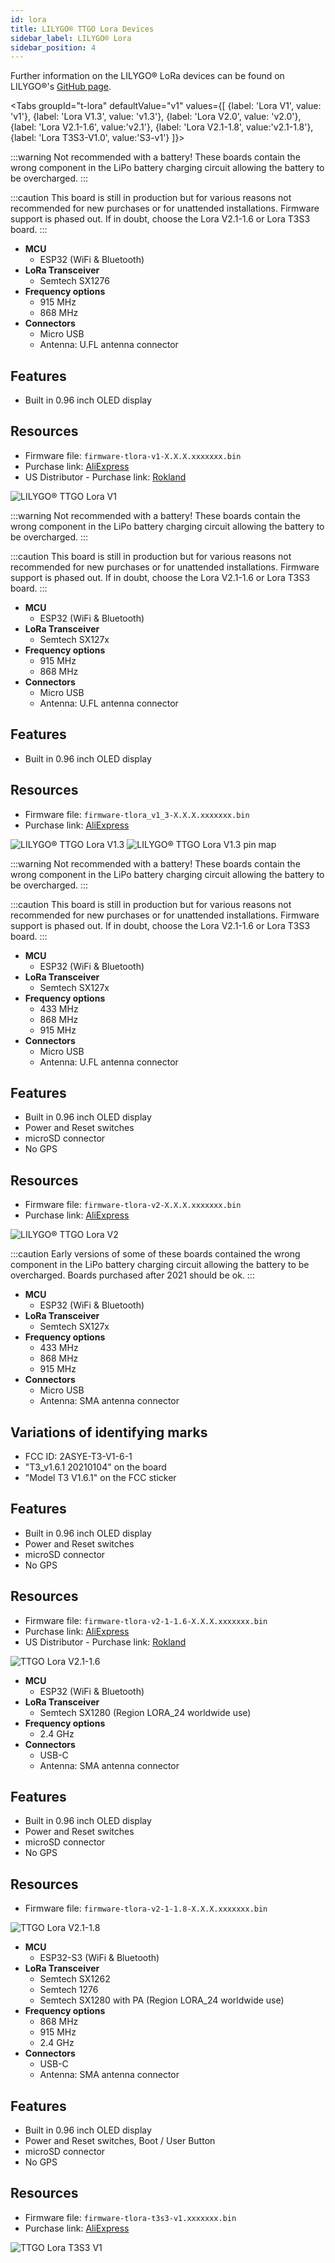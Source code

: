 ```yaml
---
id: lora
title: LILYGO® TTGO Lora Devices
sidebar_label: LILYGO® Lora
sidebar_position: 4
---
```



Further information on the LILYGO® LoRa devices can be found on LILYGO®'s [GitHub page](https://github.com/Xinyuan-LilyGO/LilyGo-LoRa-Series).

<Tabs
groupId="t-lora"
defaultValue="v1"
values={[
{label: 'Lora V1', value: 'v1'},
{label: 'Lora V1.3', value: 'v1.3'},
{label: 'Lora V2.0', value: 'v2.0'},
{label: 'Lora V2.1-1.6', value:'v2.1'},
{label: 'Lora V2.1-1.8', value:'v2.1-1.8'},
{label: 'Lora T3S3-V1.0', value:'S3-v1'}
]}>
<TabItem value="v1">

:::warning
Not recommended with a battery! These boards contain the wrong component in the LiPo battery charging circuit allowing the battery to be overcharged.
:::

:::caution
This board is still in production but for various reasons not recommended for new purchases or for unattended installations. Firmware support is phased out. If in doubt, choose the Lora V2.1-1.6 or Lora T3S3 board.
:::

- **MCU**
  - ESP32 (WiFi & Bluetooth)
- **LoRa Transceiver**
  - Semtech SX1276
- **Frequency options**
  - 915 MHz
  - 868 MHz
- **Connectors**
  - Micro USB
  - Antenna: U.FL antenna connector

## Features

- Built in 0.96 inch OLED display

## Resources

- Firmware file: `firmware-tlora-v1-X.X.X.xxxxxxx.bin`
- Purchase link: [AliExpress](https://www.aliexpress.com/item/32996759721.html)
- US Distributor - Purchase link: [Rokland](https://store.rokland.com/products/lilygo-ttgo-lora32-v1-0-wireless-module-esp32-lora-915mhz-oled-0-96-inch-display-wifi-bluetooth-esp-32-antenna-ch9102-q184?ref=8Bb2mUO5i-jKwt)

![LILYGO® TTGO Lora V1](/img/hardware/lora-v1.png)

</TabItem>
<TabItem value="v1.3">

:::warning
Not recommended with a battery! These boards contain the wrong component in the LiPo battery charging circuit allowing the battery to be overcharged.
:::

:::caution
This board is still in production but for various reasons not recommended for new purchases or for unattended installations. Firmware support is phased out. If in doubt, choose the Lora V2.1-1.6 or Lora T3S3 board.
:::

- **MCU**
  - ESP32 (WiFi & Bluetooth)
- **LoRa Transceiver**
  - Semtech SX127x
- **Frequency options**
  - 915 MHz
  - 868 MHz
- **Connectors**
  - Micro USB
  - Antenna: U.FL antenna connector

## Features

- Built in 0.96 inch OLED display

## Resources

- Firmware file: `firmware-tlora_v1_3-X.X.X.xxxxxxx.bin`
- Purchase link: [AliExpress](https://www.aliexpress.com/item/4000628100802.html)

![LILYGO® TTGO Lora V1.3](/img/hardware/lora-v1.3.png)
![LILYGO® TTGO Lora V1.3 pin map](/img/hardware/lora-v1.3_pinmap.webp)

</TabItem>
<TabItem value="v2.0">

:::warning
Not recommended with a battery! These boards contain the wrong component in the LiPo battery charging circuit allowing the battery to be overcharged.
:::

:::caution
This board is still in production but for various reasons not recommended for new purchases or for unattended installations. Firmware support is phased out. If in doubt, choose the Lora V2.1-1.6 or Lora T3S3 board.
:::

- **MCU**
  - ESP32 (WiFi & Bluetooth)
- **LoRa Transceiver**
  - Semtech SX127x
- **Frequency options**
  - 433 MHz
  - 868 MHz
  - 915 MHz
- **Connectors**
  - Micro USB
  - Antenna: U.FL antenna connector

## Features

- Built in 0.96 inch OLED display
- Power and Reset switches
- microSD connector
- No GPS

## Resources

- Firmware file: `firmware-tlora-v2-X.X.X.xxxxxxx.bin`
- Purchase link: [AliExpress](https://www.aliexpress.com/item/32846302183.html)

![LILYGO® TTGO Lora V2](/img/hardware/lora-v2.0.png)

</TabItem>
<TabItem value="v2.1">

:::caution
Early versions of some of these boards contained the wrong component in the LiPo battery charging circuit allowing the battery to be overcharged. Boards purchased after 2021 should be ok.
:::

- **MCU**
  - ESP32 (WiFi & Bluetooth)
- **LoRa Transceiver**
  - Semtech SX127x
- **Frequency options**
  - 433 MHz
  - 868 MHz
  - 915 MHz
- **Connectors**
  - Micro USB
  - Antenna: SMA antenna connector

## Variations of identifying marks

- FCC ID: 2ASYE-T3-V1-6-1
- "T3_v1.6.1 20210104" on the board
- "Model T3 V1.6.1" on the FCC sticker

## Features

- Built in 0.96 inch OLED display
- Power and Reset switches
- microSD connector
- No GPS

## Resources

- Firmware file: `firmware-tlora-v2-1-1.6-X.X.X.xxxxxxx.bin`
- Purchase link: [AliExpress](https://www.aliexpress.com/item/32915894264.html)
- US Distributor - Purchase link: [Rokland](https://store.rokland.com/products/lilygo-ttgo-lora32-v2-1_1-6-version-915mhz-esp32-lora-oled-0-96-inch-sd-card-bluetooth-wifi-wireless-module-esp-32-sma-q211?ref=8Bb2mUO5i-jKwt)

![TTGO Lora V2.1-1.6](/img/hardware/lora-v2.1-1.6.png)

</TabItem>

<TabItem value="v2.1-1.8">

- **MCU**
  - ESP32 (WiFi & Bluetooth)
- **LoRa Transceiver**
  - Semtech SX1280 (Region LORA_24 worldwide use)
- **Frequency options**
  - 2.4 GHz
- **Connectors**
  - USB-C
  - Antenna: SMA antenna connector

## Features

- Built in 0.96 inch OLED display
- Power and Reset switches
- microSD connector
- No GPS

## Resources

- Firmware file: `firmware-tlora-v2-1-1.8-X.X.X.xxxxxxx.bin`

![TTGO Lora V2.1-1.8](/img/hardware/lora-v2.1-1.8.jpg)

</TabItem>

<TabItem value="S3-v1">

- **MCU**
  - ESP32-S3 (WiFi & Bluetooth)
- **LoRa Transceiver**
  - Semtech SX1262
  - Semtech 1276
  - Semtech SX1280 with PA (Region LORA_24 worldwide use)
- **Frequency options**
  - 868 MHz
  - 915 MHz
  - 2.4 GHz
- **Connectors**
  - USB-C
  - Antenna: SMA antenna connector

## Features

- Built in 0.96 inch OLED display
- Power and Reset switches, Boot / User Button
- microSD connector
- No GPS

## Resources

- Firmware file: `firmware-tlora-t3s3-v1.xxxxxxx.bin`
- Purchase link: [AliExpress](https://www.aliexpress.com/item/1005004627139838.html)

![TTGO Lora T3S3 V1](/img/hardware/lora-t3s3.jpg)

</TabItem>

</Tabs>
